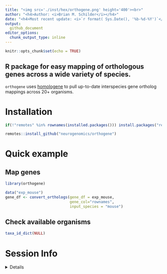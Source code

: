 ```yaml
---
title: "<img src='./inst/hex/orthogene.png' height='400'><br>" 
author: "<h4>Author: <i>Brian M. Schilder</i></h4>" 
date: "<h4>Most recent update: <i>`r format( Sys.Date(), '%b-%d-%Y')`</i></h4>"
output:
  github_document 
editor_options: 
  chunk_output_type: inline
---
```


```r
knitr::opts_chunk$set(echo = TRUE)
```

## R package for easy mapping of orthologous genes across a wide variety of species.

`orthogene` uses [homologene](https://github.com/oganm/homologene) to pull up-to-date interspecies gene ortholog mappings across 20+ organisms.  

# Installation

```r
if(!"remotes" %in% rownames(installed.packages())) install.packages("remotes")

remotes::install_github("neurogenomics/orthogene")
```

# Quick example

## Map genes

```r
library(orthogene)

data("exp_mouse")
gene_df <- convert_orthologs(gene_df = exp_mouse,
                             gene_col="rownames", 
                             input_species = "mouse")
```

## Check available organisms

```r
taxa_id_dict(NULL)
```


# Session Info 

<details> 

```r
utils::sessionInfo()
```

</details>  
